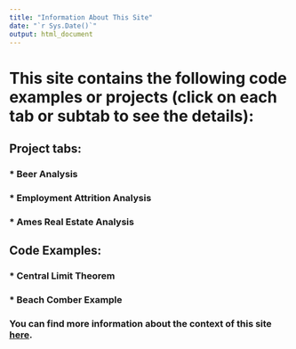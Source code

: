 ```yaml
---
title: "Information About This Site"
date: "`r Sys.Date()`"
output: html_document
---
```


# This site contains the following code examples or projects (click on each tab or subtab to see the details):
## Project tabs:
###   * Beer Analysis
###   * Employment Attrition Analysis
###   * Ames Real Estate Analysis
## Code Examples:
###   * Central Limit Theorem
###  * Beach Comber Example


### You can find more information about the context of this site [here](https://github.com/Weiprecht/Weiprecht.github.io).


